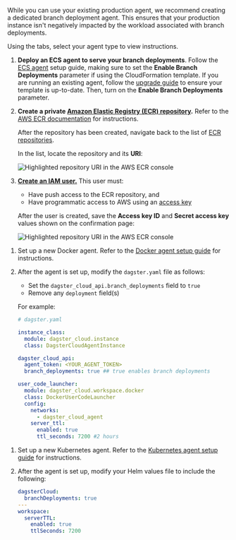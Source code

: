 While you can use your existing production agent, we recommend creating a dedicated branch deployment agent. This ensures that your production instance isn't negatively impacted by the workload associated with branch deployments.

<TabGroup>
<TabItem name="Select agent type">

Using the tabs, select your agent type to view instructions.

</TabItem>
<TabItem name="Amazon ECS">

1. **Deploy an ECS agent to serve your branch deployments**. Follow the [ECS agent](/dagster-plus/deployment/agents#amazon-ecs) setup guide, making sure to set the **Enable Branch Deployments** parameter if using the CloudFormation template. If you are running an existing agent, follow the [upgrade guide](/dagster-plus/deployment/agents/amazon-ecs/upgrading-cloudformation-template) to ensure your template is up-to-date. Then, turn on the **Enable Branch Deployments** parameter.

2. **Create a private [Amazon Elastic Registry (ECR) repository](https://console.aws.amazon.com/ecr/repositories).** Refer to the [AWS ECR documentation](https://docs.aws.amazon.com/AmazonECR/latest/userguide/repository-create.html) for instructions.

   After the repository has been created, navigate back to the list of [ECR repositories](https://console.aws.amazon.com/ecr/repositories).

   In the list, locate the repository and its **URI**:

   <Image
   alt="Highlighted repository URI in the AWS ECR console"
   src="/images/dagster-cloud/developing-testing/branch-deployments/aws-ecr-uri.png"
   width={1086}
   height={159}
   />

3. [**Create an IAM user.**](https://docs.aws.amazon.com/IAM/latest/UserGuide/id_users_create.html) This user must:

   - Have push access to the ECR repository, and
   - Have programmatic access to AWS using an [access key](https://docs.aws.amazon.com/IAM/latest/UserGuide/id_credentials_access-keys.html)

   After the user is created, save the **Access key ID** and **Secret access key** values shown on the confirmation page:

   <Image
   alt="Highlighted repository URI in the AWS ECR console"
   src="/images/dagster-cloud/developing-testing/branch-deployments/aws-iam-user-keys.png"
   width={999}
   height={420}
   />

</TabItem>
<TabItem name="Docker">

1. Set up a new Docker agent. Refer to the [Docker agent setup guide](/dagster-plus/deployment/agents/docker) for instructions.
2. After the agent is set up, modify the `dagster.yaml` file as follows:

   - Set the `dagster_cloud_api.branch_deployments` field to `true`
   - Remove any `deployment` field(s)

   For example:

   ```yaml
   # dagster.yaml

   instance_class:
     module: dagster_cloud.instance
     class: DagsterCloudAgentInstance

   dagster_cloud_api:
     agent_token: <YOUR_AGENT_TOKEN>
     branch_deployments: true ## true enables branch deployments

   user_code_launcher:
     module: dagster_cloud.workspace.docker
     class: DockerUserCodeLauncher
     config:
       networks:
         - dagster_cloud_agent
       server_ttl:
         enabled: true
         ttl_seconds: 7200 #2 hours
   ```

</TabItem>
<TabItem name="Kubernetes">

1. Set up a new Kubernetes agent. Refer to the [Kubernetes agent setup guide](/dagster-plus/deployment/agents/kubernetes/configuring-running-kubernetes-agent) for instructions.

2. After the agent is set up, modify your Helm values file to include the following:

   ```yaml
   dagsterCloud:
     branchDeployments: true
   ---
   workspace:
     serverTTL:
       enabled: true
       ttlSeconds: 7200
   ```

</TabItem>
</TabGroup>